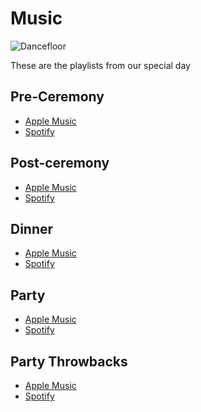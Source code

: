 # Music

![Dancefloor](/images/AfterlightImage.jpeg)

These are the playlists from our special day

## Pre-Ceremony
- [Apple Music](#)
- [Spotify](#)

## Post-ceremony
- [Apple Music](#)
- [Spotify](#)

## Dinner
- [Apple Music](#)
- [Spotify](#)

## Party
- [Apple Music](#)
- [Spotify](https://open.spotify.com/playlist/2VoOzLIOep0if2xrbgk79o?si=I9gKwd1zSJyVdaMMF6WpDg&pi=e-Butzp2iqQl6N)

## Party Throwbacks
- [Apple Music](#)
- [Spotify](https://open.spotify.com/playlist/17K5SwsIU1ituTeWKJGbff?si=p1dFGO1yTpuRdcfm9k-KLA&pi=e-K09fVTrYQWST)
